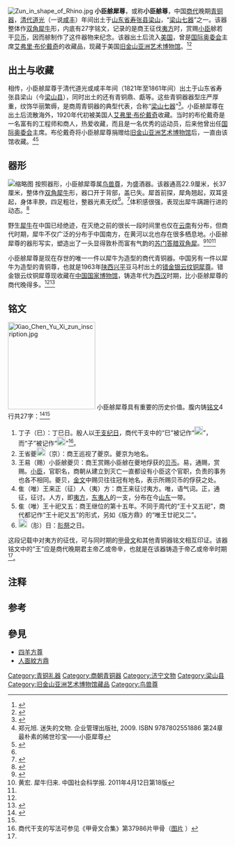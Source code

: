 [[Image:Zun_in_shape_of_Rhino.jpg|thumb]]
'''小臣艅犀尊'''，或称'''小臣艅尊'''，中国[[商代|商代]]晚期[[青铜器|青铜器]]，[[清代|清代]][[道光|道光]]（一说[[咸丰_(年号)|咸丰]]）年间出土于[[山东省|山东省]][[寿张县|寿张县]][[梁山|梁山]]，“[[梁山七器|梁山七器]]”之一。该器整体作[[双角犀属|双角犀牛]]形，内底有27字铭文，记录的是商王征伐[[夷方|夷方]]时，赏赐[[小臣|小臣]]艅若干[[贝币|贝币]]，因而艅制作了这件器物来纪念。该器出土后流入[[美国|美国]]，曾是[[国际奥委会|国际奥委会]]主席[[艾弗里·布伦戴奇|艾弗里·布伦戴奇]]的收藏品，现藏于美国[[旧金山亚洲艺术博物馆|旧金山亚洲艺术博物馆]]。<ref name=gbjt>{{citeweb|author=陳履生（攝影）、芳芳（編輯）|title=国博讲堂 商代晚期小臣艅铜犀尊及其收藏者|url=http://baojian.china.com.cn/show.asp?id=1378|publisher=中国网|date=2016-03-10|deadurl=yes|archiveurl=https://web.archive.org/web/20161001210703/http://baojian.china.com.cn/show.asp?id=1378|archivedate=2016-10-01|access-date=2016-10-01}}</ref><ref>{{citeweb |title=活在历史里的中国犀牛 |url=http://www.dili360.com/ch/article/p5350c3d9bf71427.htm |author=张超俊 |publisher=中华遗产 2009年第07期 |accessdate=2016-10-01 |archive-date=2016-10-04 |archive-url=https://web.archive.org/web/20161004151756/http://www.dili360.com/ch/article/p5350c3d9bf71427.htm |dead-url=no }}</ref>

== 出土与收藏 ==
相传，小臣艅犀尊于清代道光或咸丰年间（1821年至1861年间）出土于山东省寿张县梁山（今[[梁山县|梁山县]]），同时出土的还有青铜鼎、甗等。这些青铜器器型庄严厚重，纹饰华丽繁缛，是商周青铜器的典型代表，合称“[[梁山七器|梁山七器]]”<ref>{{Cite news|title=西周太保鼎：唯一一件国内馆藏的梁山七器(图)|url=http://collection.sina.com.cn/jczs/20140317/0759146286.shtml|publisher=新浪收藏（大洋網－广州日报）|date=2014年3月17日|accessdate=2016年10月9日|author=金葉（文、圖）|archive-date=2017年1月11日|archive-url=https://web.archive.org/web/20170111161407/http://collection.sina.com.cn/jczs/20140317/0759146286.shtml|dead-url=no}}</ref>。小臣艅犀尊在出土后流散海外，1920年代初被美国人[[艾弗里·布伦戴奇|艾弗里·布伦戴奇]]收藏。当时的布伦戴奇是一名富有的工程师和商人，热爱收藏，而且是一名优秀的运动员，后来他曾出任[[国际奥委会|国际奥委会]]主席。布伦戴奇将小臣艅犀尊捐赠给[[旧金山亚洲艺术博物馆|旧金山亚洲艺术博物馆]]后，一直由该馆收藏。<ref>郑元旭. 迷失的文物. 企业管理出版社, 2009. ISBN 9787802551886 第24章 最朴素的稀世珍宝——小臣犀尊</ref><ref name=ppxw>{{Citeweb |author=陳詩悅 |url=http://www.thepaper.cn/newsDetail_forward_1429889 |title=专访许杰：亚洲不是地理或族群，博物馆要讲述的是关联的故事 |publisher=[[澎湃新闻|澎湃新闻]] |date=2016-02-11 |accessdate=2016-10-04 |archive-date=2016-10-05 |archive-url=https://web.archive.org/web/20161005121233/http://www.thepaper.cn/newsDetail_forward_1429889 |dead-url=no }}</ref>

==器形==
[[File:Bronze_Rhino_(8216203650).jpg|缩略图]]
按照器形，小臣艅犀尊属[[鸟兽尊|鸟兽尊]]{{efn|鸟兽尊又称鸟兽形尊，指鸟兽形的酒器}}，为盛酒器。该器通高22.9厘米{{efn|一说24.5厘米<ref name=qq/>}}，长37厘米，整体作[[双角犀属|双角犀牛]]形，器口开于背部，盖已失。犀首前探，犀角翘起，双耳竖起，身体丰腴，四足粗壮，整器光素无纹<ref name=gbjt/>。<ref name=qj4>{{Citebook|title=中国青铜器全集4·商4 |author=中国青铜器全集编辑委员会 编 |publisher=文物出版社 |date=2006-09-01 |ISBN=9787501010363 |page=图版说明34}}</ref>体积感很强，表现出犀牛蹒跚行进的动态。<ref name=qq>{{Citeweb |title=以后别去动物园了，来这里看动物吧 |url=http://view.inews.qq.com/a/RUS2015060404036001 |publisher=腾讯新闻 |access-date=2016-10-08 |archive-date=2019-04-25 |archive-url=https://web.archive.org/web/20190425110236/http://view.inews.qq.com/a/RUS2015060404036001 }}</ref>

野生[[犀牛|犀牛]]在中国已经绝迹，在灭绝之前的很长一段时间里也仅在[[云南|云南]]有分布，但商代时期，犀牛不仅广泛的分布于中国南方，在黄河以北也存在很多栖息地。小臣艅犀尊的器形写实，塑造出了一头显得敦朴而富有气韵的[[苏门答腊犀牛|苏门答腊双角犀]]。<ref>{{Citeweb |title=（上海）讲座：藏诸名山：旧金山亚洲艺术博物馆的历史、收藏及展览 |url=http://www.nlc.gov.cn/newgtkj/whbb/201512/t20151228_111549.htm |publisher=國圖空間 |access-date=2016-10-07 |archive-url=https://web.archive.org/web/20170112010332/http://www.nlc.gov.cn/newgtkj/whbb/201512/t20151228_111549.htm |archive-date=2017-01-12 |dead-url=yes }}</ref><ref>黄宏. 犀牛归来. 中国社会科学报. 2011年4月12日第18版</ref><ref name=ppxw/>

小臣艅犀尊是现在存世的唯一一件以犀牛为造型的商代青铜器。中国另有一件以犀牛为造型的青铜尊，也就是1963年[[陕西|陕西]][[兴平市|兴平]]豆马村出土的[[错金银云纹铜犀尊|错金银云纹铜犀尊]]。错金银云纹铜犀尊现收藏在[[中国国家博物馆|中国国家博物馆]]，铸造年代为[[西汉|西汉]]时期，比小臣艅犀尊的商代晚得多。<ref name=ppxw/><ref>{{cite news|language=zh-cn|author=蘇海濤|title=西汉错金银云纹铜犀尊|url=http://www.baotounews.com.cn/epaper/btrb/html/2012-10/25/content_217756.htm|page=B02|date=2012年10月25日|accessdate=2016年10月9日|newspaper=包頭日報|deadurl=yes|archiveurl=https://web.archive.org/web/20161006002540/http://www.baotounews.com.cn/epaper/btrb/html/2012-10/25/content_217756.htm|archivedate=2016年10月6日}}</ref>

==铭文==
[[Image:Xiao_Chen_Yu_Xi_zun_inscription.jpg|200px]]
小臣艅犀尊具有重要的历史价值。腹内铸[[铭文|铭文]]4行共27字：<ref name="asianart">{{cite web|url=http://www.asianart.org/collections/bronze-rhino|title=Ritual Vessel in the Shape of a Rhinoceros|publisher=亚洲艺术博物馆|language=en|accessdate=2016-02-17|archive-date=2016-02-23|archive-url=https://web.archive.org/web/20160223232244/http://www.asianart.org/collections/bronze-rhino|dead-url=no}}</ref><ref name=ppxw/>

{{Quotation|丁子（巳），王省夔[[File:京-bronze.jpg|20px]]（京），王易（赐）小臣艅夔贝，隹（唯）王来正（征）人（夷）方，隹（唯）王十祀又五，[[File:肜-bronze.jpg|20px]]（肜）日。}}

#丁子（巳）：丁巳日。殷人以[[干支纪日|干支纪日]]，商代干支中的“巳”被记作“[[File:EB1911_子-ancient.jpg|20px]]”，而“子”被记作“[[File:子-bronze.jpg|20px]]”<ref>商代干支的写法可参见《甲骨文合集》第37986片甲骨（[http://y3.ifengimg.com/cmpp/2015/02/20/14/9ccc230f-2032-4f41-9f5b-6a259b3c3903_size87_w240_h600.jpg 图片] {{Wayback|url=http://y3.ifengimg.com/cmpp/2015/02/20/14/9ccc230f-2032-4f41-9f5b-6a259b3c3903_size87_w240_h600.jpg |date=20161010205258 }}）</ref>。
#王省夔[[File:京-bronze.jpg|20px]]（京）：商王巡视了夔京。夔京为地名。
#王易（赐）小臣艅夔贝：商王赏赐小臣艅在夔地俘获的[[贝币|贝币]]。易，通赐，赏赐。[[小臣|小臣]]，官职名，商朝从建立到灭亡一直都设有小臣这个官职，负责的事务也各不相同。夔贝，[[金文|金文]]中赐贝往往冠有地名，表示所赐贝币的俘获之处。
#隹（唯）王来正（征）人（夷）方：商王来征讨夷方。唯，语气词。正，通征，征讨。人方，即[[夷方|夷方]]，[[东夷人|东夷人]]的一支，分布在今[[山东|山东]]一带。
#隹（唯）王十祀又五：商王继位的第十五年。不同于周代的“王十又五祀”，商代都记作“王十祀又五”的形式，另如《版方鼎》的“唯王廿祀又二”。
#[[File:肜-bronze.jpg|20px]]（肜）日：[[肜祭|肜祭]]之日。

这段记载中对夷方的征伐，可与同时期的[[甲骨文|甲骨文]]和其他青铜器铭文相互印证。该器铭文中的“王”应是商代晚期君主帝乙或帝辛，也就是在该器铸造于帝乙或帝辛时期<ref name=ppxw/>。

== 注释 ==
{{notelist}}

== 参考 ==
{{reflist|2}}

==參見==
*[[四羊方尊|四羊方尊]]
*[[人面紋方鼎|人面紋方鼎]] 

[[Category:青铜礼器|Category:青铜礼器]]
[[Category:商朝青铜器|Category:商朝青铜器]]
[[Category:济宁文物|Category:济宁文物]]
[[Category:梁山县|Category:梁山县]]
[[Category:旧金山亚洲艺术博物馆藏品|Category:旧金山亚洲艺术博物馆藏品]]
[[Category:鸟兽尊|Category:鸟兽尊]]
